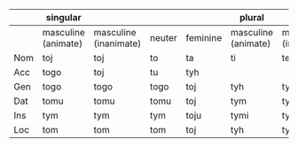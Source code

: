 |     | singular             |           |                 |          | plural               |           |                 |          |
| --- | -------------------- | --------- | --------------- | -------- | -------------------- | --------- | --------------- | -------- |
|     | masculine  (animate) | masculine  (inanimate) | neuter   | feminine | masculine  (animate) | masculine  (inanimate) | neuter   | feminine |
| Nom | toj                  | toj       | to              | ta       | ti                   | te                    | te              |
| Acc | togo                 | toj       | tu              | tyh      |                       |                       |                 |
| Gen | togo                 | togo      | togo            | toj      | tyh                  | tyh                   | tyh            |
| Dat | tomu                 | tomu      | tomu            | toj      | tym                  | tym                   | tym            |
| Ins | tym                  | tym       | tym             | toju     | tymi                 | tymi                  | tymi           |
| Loc | tom                  | tom       | tom             | toj      | tyh                  | tyh                   | tyh            |